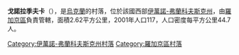 {{coord|49|24|30|N|24|46|3|E|scale:30000|display=title}}

'''戈諾拉季夫卡'''（{{lang-uk|Гоноратівка}}），是[[烏克蘭|烏克蘭]]的村落，位於該國西部[[伊萬諾-弗蘭科夫斯克州|伊萬諾-弗蘭科夫斯克州]]，由[[羅加京區|羅加京區]]負責管轄，面積2.62平方公里，2001年人口117，人口密度每平方公里44.7人。

{{DEFAULTSORT:Гоноратівка}}
[[Category:伊萬諾-弗蘭科夫斯克州村落|Category:伊萬諾-弗蘭科夫斯克州村落]]
[[Category:羅加京區村落|Category:羅加京區村落]]


{{IvanoFrankivsk-geo-stub}}